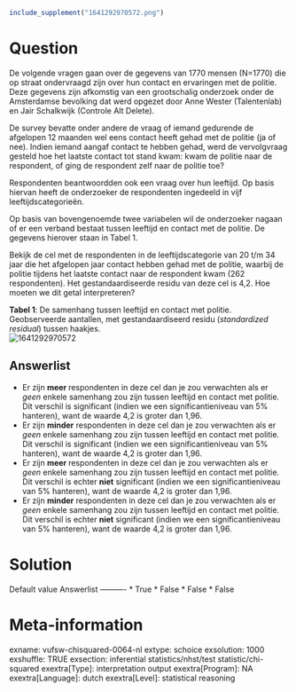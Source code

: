 ```r
include_supplement("1641292970572.png")
```

Question
========
De volgende vragen gaan over de gegevens van 1770 mensen (N=1770) die op
straat ondervraagd zijn over hun contact en ervaringen met de politie.
Deze gegevens zijn afkomstig van een grootschalig onderzoek onder de
Amsterdamse bevolking dat werd opgezet door Anne Wester (Talentenlab) en
Jair Schalkwijk (Controle Alt Delete).  
  
De survey bevatte onder andere de vraag of iemand gedurende de afgelopen
12 maanden wel eens contact heeft gehad met de politie (ja of nee).
Indien iemand aangaf contact te hebben gehad, werd de vervolgvraag
gesteld hoe het laatste contact tot stand kwam: kwam de politie naar de
respondent, of ging de respondent zelf naar de politie toe?  
  
Respondenten beantwoordden ook een vraag over hun leeftijd. Op basis
hiervan heeft de onderzoeker de respondenten ingedeeld in vijf
leeftijdscategorieën.  
  
Op basis van bovengenoemde twee variabelen wil de onderzoeker nagaan of
er een verband bestaat tussen leeftijd en contact met de politie. De
gegevens hierover staan in Tabel 1.  
  
Bekijk de cel met de respondenten in de leeftijdscategorie van 20 t/m 34
jaar die het afgelopen jaar contact hebben gehad met de politie, waarbij
de politie tijdens het laatste contact naar de respondent kwam (262
respondenten). Het gestandaardiseerde residu van deze cel is 4,2. Hoe
moeten we dit getal interpreteren?  
  
**Tabel 1**: De samenhang tussen leeftijd en contact met politie.
Geobserveerde aantallen, met gestandaardiseerd residu (*standardized
residual*) tussen haakjes.  
<img src="1641292970572.png" class="fr-fic fr-dii tvcss_2"
alt="1641292970572" />

Answerlist
----------
* Er zijn **meer **respondenten in deze cel dan je zou verwachten als er
  *geen* enkele samenhang zou zijn tussen leeftijd en contact met
  politie.  
  Dit verschil is significant (indien we een significantieniveau van 5%
  hanteren), want de waarde 4,2 is groter dan 1,96.
* Er zijn **minder** respondenten in deze cel dan je zou verwachten als er
  *geen* enkele samenhang zou zijn tussen leeftijd en contact met
  politie.  
  Dit verschil is significant (indien we een significantieniveau van 5%
  hanteren), want de waarde 4,2 is groter dan 1,96.
* Er zijn **meer **respondenten in deze cel dan je zou verwachten als er
  *geen* enkele samenhang zou zijn tussen leeftijd en contact met
  politie.  
  Dit verschil is echter **niet** significant (indien we een
  significantieniveau van 5% hanteren), want de waarde 4,2 is groter dan
  1,96.
* Er zijn **minder** respondenten in deze cel dan je zou verwachten als er
  *geen* enkele samenhang zou zijn tussen leeftijd en contact met
  politie.  
  Dit verschil is echter **niet** significant (indien we een
  significantieniveau van 5% hanteren), want de waarde 4,2 is groter dan
  1,96.

Solution
========











Default value
Answerlist
----------
* True
* False
* False
* False

Meta-information
================
exname: vufsw-chisquared-0064-nl
extype: schoice
exsolution: 1000
exshuffle: TRUE
exsection: inferential statistics/nhst/test statistic/chi-squared
exextra[Type]: interpretation output
exextra[Program]: NA
exextra[Language]: dutch
exextra[Level]: statistical reasoning

